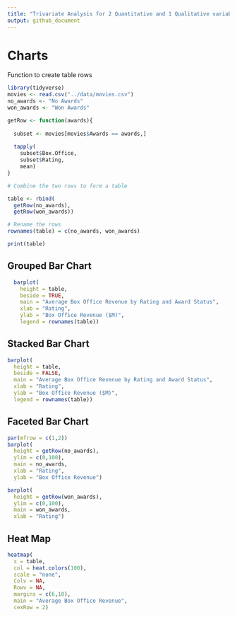 ```yaml
---
title: "Trivariate Analysis for 2 Quantitative and 1 Qualitative variables"
output: github_document
---
```



# Charts


Function to create table rows

```r
library(tidyverse)
movies <- read.csv("../data/movies.csv")
no_awards <- "No Awards"
won_awards <- "Won Awards"

getRow <- function(awards){
  
  subset <- movies[movies$Awards == awards,]
  
  tapply(
    subset$Box.Office,
    subset$Rating,
    mean)
}

# Combine the two rows to form a table

table <- rbind(
  getRow(no_awards),
  getRow(won_awards))

# Rename the rows
rownames(table) = c(no_awards, won_awards)

print(table)
```



## Grouped Bar Chart

```r
  barplot(
    height = table,
    beside = TRUE,
    main = "Average Box Office Revenue by Rating and Award Status",
    xlab = "Rating",
    ylab = "Box Office Revenue ($M)",
    legend = rownames(table))
```

## Stacked Bar Chart

```r
barplot(
  height = table,
  beside = FALSE,
  main = "Average Box Office Revenue by Rating and Award Status",
  xlab = "Rating",
  ylab = "Box Office Revenue ($M)",
  legend = rownames(table))
```

## Faceted Bar Chart

```r
par(mfrow = c(1,2))
barplot(
  height = getRow(no_awards),
  ylim = c(0,100),
  main = no_awards,
  xlab = "Rating",
  ylab = "Box Office Revenue")

barplot(
  height = getRow(won_awards),
  ylim = c(0,100),
  main = won_awards,
  xlab = "Rating")


```


## Heat Map

```r
heatmap(
  x = table,
  col = heat.colors(100),
  scale = "none",
  Colv = NA,
  Rowv = NA,
  margins = c(6,10),
  main = "Average Box Office Revenue",
  cexRow = 2)
```

